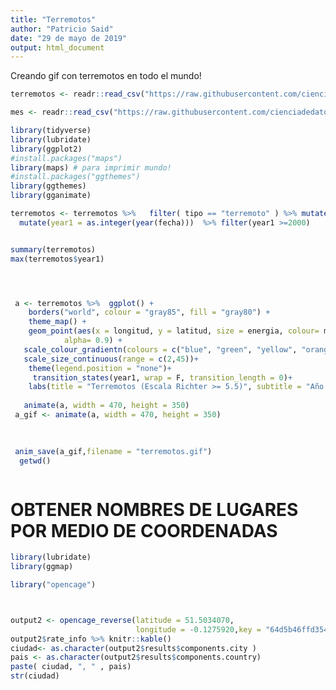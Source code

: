 ```yaml
---
title: "Terremotos"
author: "Patricio Said"
date: "29 de mayo de 2019"
output: html_document
---
```


Creando gif con terremotos en todo el mundo!


```r

terremotos <- readr::read_csv("https://raw.githubusercontent.com/cienciadedatos/datos-de-miercoles/master/datos/2019/2019-05-29/terremotos.csv")

mes <- readr::read_csv("https://raw.githubusercontent.com/cienciadedatos/datos-de-miercoles/master/datos/2019/2019-05-29/mes.csv")

```


```r
library(tidyverse)
library(lubridate)
library(ggplot2)
#install.packages("maps")
library(maps) # para imprimir mundo!
#install.packages("ggthemes")
library(ggthemes)
library(gganimate)
```


```r
terremotos <- terremotos %>%   filter( tipo == "terremoto" ) %>% mutate(energia =10^(11.8 + 1.5 *magnitud) ) %>% 
  mutate(year1 = as.integer(year(fecha)))  %>% filter(year1 >=2000)


summary(terremotos)
max(terremotos$year1)




 a <- terremotos %>%  ggplot() +
    borders("world", colour = "gray85", fill = "gray80") +
    theme_map() +
    geom_point(aes(x = longitud, y = latitud, size = energia, colour= magnitud),
            alpha= 0.9) +
   scale_colour_gradientn(colours = c("blue", "green", "yellow", "orange", "red"))+
   scale_size_continuous(range = c(2,45))+
    theme(legend.position = "none")+
     transition_states(year1, wrap = F, transition_length = 0)+
    labs(title = "Terremotos (Escala Richter >= 5.5)", subtitle = "Año: {closest_state}")
 
   animate(a, width = 470, height = 350)
 a_gif <- animate(a, width = 470, height = 350)

 
 
 anim_save(a_gif,filename = "terremotos.gif")
  getwd()



```




# OBTENER NOMBRES DE LUGARES POR MEDIO DE COORDENADAS

```r
library(lubridate)
library(ggmap)

library("opencage")



output2 <- opencage_reverse(latitude = 51.5034070, 
                            longitude = -0.1275920,key = "64d5b46ffd3543139b65ce7f363189f6")
output2$rate_info %>% knitr::kable()
ciudad<- as.character(output2$results$components.city )
pais <- as.character(output2$results$components.country)
paste( ciudad, ", " , pais)
str(ciudad)

```

